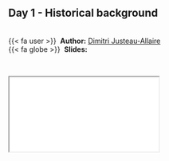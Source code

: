 
::: {.callout-note icon=true appearance="simple"}
## Day 1 - Historical background {.unnumbered}

<br />
{{< fa user >}} &nbsp;**Author:** [Dimitri Justeau-Allaire](https://dimitri-justeau.github.io/)<br/>
{{< fa globe >}} &nbsp;**Slides:** <day1_2_historical_background>
:::


<br />

<div class="container">
  <iframe class="responsive-iframe" src="courses/day1_intro_AI_SF_Ethics"></iframe>
</div> 